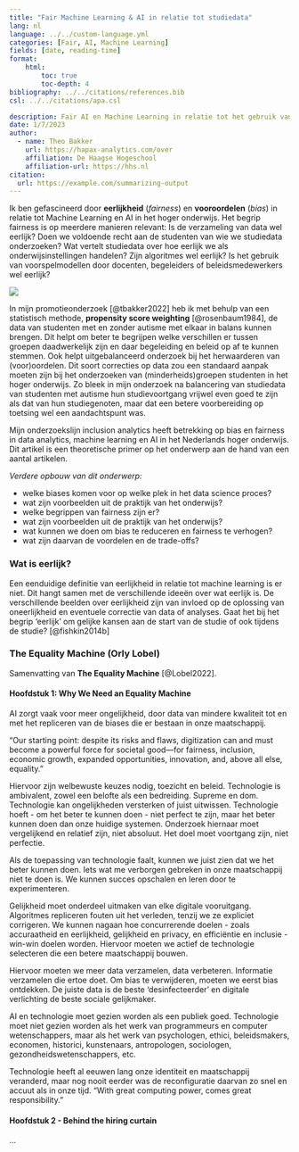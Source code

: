 ```yaml
---
title: "Fair Machine Learning & AI in relatie tot studiedata"
lang: nl
language: ../../custom-language.yml
categories: [Fair, AI, Machine Learning]
fields: [date, reading-time]
format:
    html:
        toc: true
        toc-depth: 4
bibliography: ../../citations/references.bib
csl: ../../citations/apa.csl

description: Fair AI en Machine Learning in relatie tot het gebruik van studiedata.
date: 1/7/2023
author:
  - name: Theo Bakker 
    url: https://hapax-analytics.com/over
    affiliation: De Haagse Hogeschool
    affiliation-url: https://hhs.nl
citation:
  url: https://example.com/summarizing-output
---
```


Ik ben gefascineerd door **eerlijkheid** (*fairness*) en **vooroordelen** (*bias*) in relatie tot Machine Learning en AI in het hoger onderwijs. Het begrip fairness is op meerdere manieren relevant: Is de verzameling van data wel eerlijk? Doen we voldoende recht aan de studenten van wie we studiedata onderzoeken? Wat vertelt studiedata over hoe eerlijk we als onderwijsinstellingen handelen? Zijn algoritmes wel eerlijk? Is het gebruik van voorspelmodellen door docenten, begeleiders of beleidsmedewerkers wel eerlijk?

![](/images/paste-422F626A.png)

In mijn promotieonderzoek [@tbakker2022] heb ik met behulp van een statistisch methode, **propensity score weighting** [@rosenbaum1984], de data van studenten met en zonder autisme met elkaar in balans kunnen brengen. Dit helpt om beter te begrijpen welke verschillen er tussen groepen daadwerkelijk zijn en daar begeleiding en beleid op af te kunnen stemmen. Ook helpt uitgebalanceerd onderzoek bij het herwaarderen van (voor)oordelen. Dit soort correcties op data zou een standaard aanpak moeten zijn bij het onderzoeken van (minderheids)groepen studenten in het hoger onderwijs. Zo bleek in mijn onderzoek na balancering van studiedata van studenten met autisme hun studievoortgang vrijwel even goed te zijn als dat van hun studiegenoten, maar dat een betere voorbereiding op toetsing wel een aandachtspunt was.

Mijn onderzoekslijn inclusion analytics heeft betrekking op bias en fairness in data analytics, machine learning en AI in het Nederlands hoger onderwijs. Dit artikel is een theoretische primer op het onderwerp aan de hand van een aantal artikelen.

*Verdere opbouw van dit onderwerp:*

-   welke biases komen voor op welke plek in het data science proces?
-   wat zijn voorbeelden uit de praktijk van het onderwijs?
-   welke begrippen van fairness zijn er?
-   wat zijn voorbeelden uit de praktijk van het onderwijs?
-   wat kunnen we doen om bias te reduceren en fairness te verhogen?
-   wat zijn daarvan de voordelen en de trade-offs?

### Wat is eerlijk?

Een eenduidige definitie van eerlijkheid in relatie tot machine learning is er niet. Dit hangt samen met de verschillende ideeën over wat eerlijk is. De verschillende beelden over eerlijkheid zijn van invloed op de oplossing van oneerlijkheid en eventuele correctie van data of analyses. Gaat het bij het begrip 'eerlijk' om gelijke kansen aan de start van de studie of ook tijdens de studie? [@fishkin2014b]

### The Equality Machine (Orly Lobel)

Samenvatting van **The Equality Machine** [@Lobel2022].

#### Hoofdstuk 1: Why We Need an Equality Machine

AI zorgt vaak voor meer ongelijkheid, door data van mindere kwaliteit tot en met het repliceren van de biases die er bestaan in onze maatschappij.

"Our starting point: despite its risks and flaws, digitization can and must become a powerful force for societal good---for fairness, inclusion, economic growth, expanded opportunities, innovation, and, above all else, equality."

Hiervoor zijn welbewuste keuzes nodig, toezicht en beleid. Technologie is ambivalent, zowel een belofte als een bedreiding. Supreme en dom. Technologie kan ongelijkheden versterken of juist uitwissen. Technologie hoeft - om het beter te kunnen doen - niet perfect te zijn, maar het beter kunnen doen dan onze huidige systemen. Onderzoek hiernaar moet vergelijkend en relatief zijn, niet absoluut. Het doel moet voortgang zijn, niet perfectie.

Als de toepassing van technologie faalt, kunnen we juist zien dat we het beter kunnen doen. Iets wat me verborgen gebreken in onze maatschappij niet te doen is. We kunnen succes opschalen en leren door te experimenteren.

Gelijkheid moet onderdeel uitmaken van elke digitale vooruitgang. Algoritmes repliceren fouten uit het verleden, tenzij we ze expliciet corrigeren. We kunnen nagaan hoe concurrerende doelen - zoals accuraatheid en eerlijkheid, gelijkheid en privacy, en efficiëntie en inclusie - win-win doelen worden. Hiervoor moeten we actief de technologie selecteren die een betere maatschappij bouwen.

Hiervoor moeten we meer data verzamelen, data verbeteren. Informatie verzamelen die ertoe doet. Om bias te verwijderen, moeten we eerst bias ontdekken. De juiste data is de beste 'desinfecteerder' en digitale verlichting de beste sociale gelijkmaker.

AI en technologie moet gezien worden als een publiek goed. Technologie moet niet gezien worden als het werk van programmeurs en computer wetenschappers, maar als het werk van psychologen, ethici, beleidsmakers, economen, historici, kunstenaars, antropologen, sociologen, gezondheidswetenschappers, etc.

Technologie heeft al eeuwen lang onze identiteit en maatschappij veranderd, maar nog nooit eerder was de reconfiguratie daarvan zo snel en accuut als in onze tijd. "With great computing power, comes great responsibility."

#### Hoofdstuk 2 - Behind the hiring curtain

...

